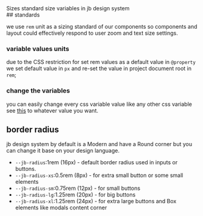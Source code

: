 
<Meta title="Theme/Sizes" />
<Heading>Sizes</Heading>
<Subheading >standard size variables in jb design system</Subheading>
<br/>
## standards

 we use `rem` unit as a sizing standard of our components so components and layout could effectively respond to user zoom and text size settings.

### variable values units

due to the CSS restriction for set rem values as a default value in `@property` we set default value in `px` and re-set the value in project document root in `rem`;

### change the variables

you can easily change every css variable value like any other css variable see [this](https://developer.mozilla.org/en-US/docs/Web/CSS/CSS_cascading_variables/Using_CSS_custom_properties) to whatever value you want. 

## border radius

jb design system by default is a Modern and have a Round corner but you can change it base on your design language.

- `--jb-radius`:1rem (16px) - default border radius used in inputs or buttons.
- `--jb-radius-xs`:0.5rem (8px) - for extra small button or some small elements
- `--jb-radius-sm`:0.75rem (12px) - for small  buttons
- `--jb-radius-lg`:1.25rem (20px) - for big buttons
- `--jb-radius-xl`:1.25rem (24px) - for extra large buttons and Box elements like modals content corner